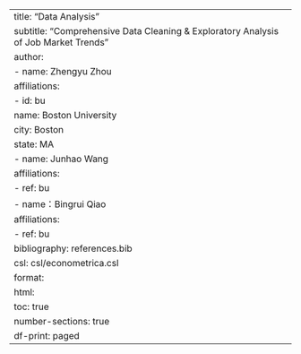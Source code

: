 ---
title: "Data Analysis"
subtitle: "Comprehensive Data Cleaning & Exploratory Analysis of Job Market Trends"
author:
  - name: Zhengyu Zhou
    affiliations:
      - id: bu
        name: Boston University
        city: Boston
        state: MA
  - name: Junhao Wang
    affiliations:
      - ref: bu
  - name：Bingrui Qiao
    affiliations:
      - ref: bu
bibliography: references.bib
csl: csl/econometrica.csl
format: 
  html:
    toc: true
    number-sections: true
    df-print: paged
---